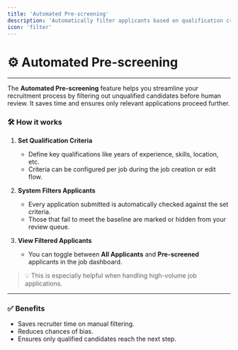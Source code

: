 ```yaml
---
title: 'Automated Pre-screening'
description: 'Automatically filter applicants based on qualification criteria before shortlisting.'
icon: 'filter'
---
```


# ⚙️ Automated Pre-screening

---

The **Automated Pre-screening** feature helps you streamline your recruitment process by filtering out unqualified candidates before human review. It saves time and ensures only relevant applications proceed further.

### 🛠 How it works

1. **Set Qualification Criteria**
   - Define key qualifications like years of experience, skills, location, etc.
   - Criteria can be configured per job during the job creation or edit flow.

2. **System Filters Applicants**
   - Every application submitted is automatically checked against the set criteria.
   - Those that fail to meet the baseline are marked or hidden from your review queue.

3. **View Filtered Applicants**
   - You can toggle between **All Applicants** and **Pre-screened** applicants in the job dashboard.

> 💡 This is especially helpful when handling high-volume job applications.

---

### ✅ Benefits

- Saves recruiter time on manual filtering.
- Reduces chances of bias.
- Ensures only qualified candidates reach the next step.

